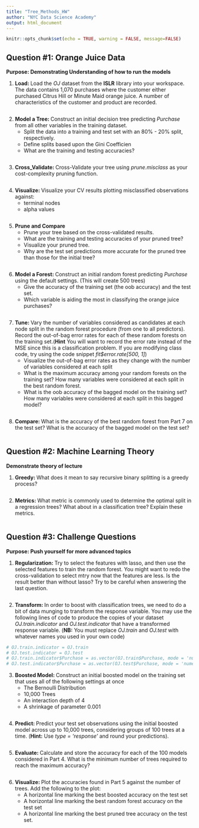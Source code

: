 ```yaml
---
title: "Tree_Methods_HW"
author: "NYC Data Science Academy"
output: html_document
---
```

```r
knitr::opts_chunk$set(echo = TRUE, warning = FALSE, message=FALSE)
```

## Question #1: Orange Juice Data
**Purpose: Demonstrating Understanding of how to run the models**

1. **Load: **Load the *OJ* dataset from the **ISLR** library into your workspace. The data contains 1,070 purchases where the customer either purchased Citrus Hill or Minute Maid orange juice. A number of characteristics of the customer and product are recorded.
```r

```

2. **Model a Tree: **Construct an initial decision tree predicting *Purchase* from all other variables in the training dataset.
    + Split the data into a training and test set with an 80% - 20% split, respectively.
    + Define splits based upon the Gini Coefficien
    + What are the training and testing accuracies?
```r

```

3. **Cross_Validate: **Cross-Validate your tree using *prune.misclass* as your cost-complexity pruning function.
```r

```

4. **Visualize: **Visualize your CV results plotting misclassified observations against:
    + terminal nodes
    + alpha values
```r

```

5. **Prune and Compare**
    + Prune your tree based on the cross-validated results.
    + What are the training and testing accuracies of your pruned tree?
    + Visualize your pruned tree.
    + Why are the test set predictions more accurate for the pruned tree than those for the initial tree?
```r

```

6. **Model a Forest: **Construct an initial random forest predicting *Purchase* using the default settings. (This will create 500 trees)
    + Give the accuracy of the training set (the oob accuracy) and the test set.
    + Which variable is aiding the most in classifying the orange juice purchases?
```r

```

7. **Tune: **Vary the number of variables considered as candidates at each node split in the random forest procedure (from one to all predictors). Record the out-of-bag error rates for each of these random forests on the training set.(**Hint**  You will want to record the error rate instead of the MSE since this is a classification problem. If you are modifying class code, try using the code snippet *fit$error.rate[500, 1]*)
    + Visualize the out-of-bag error rates as they change with the number of variables considered at each split
    + What is the maximum accuracy among your random forests on the training set? How many variables were    considered at each split in the best random forest.
    + What is the oob accuracy of the bagged model on the training set? How many variables were considered at each split in this bagged model?
```r

```

8. **Compare: **What is the accuracy of the best random forest from Part 7 on the test set? What is the accuracy of the bagged model on the test set?
```r

```


## Question #2: Machine Learning Theory
**Demonstrate theory of lecture**

1. **Greedy: **What does it mean to say recursive binary splitting is a greedy process?
```text

```

2. **Metrics: **What metric is commonly used to determine the optimal split in a regression trees? What about in a classification tree? Explain these metrics.
```text

```

## Question #3: Challenge Questions
**Purpose: Push yourself for more advanced topics**

1. **Regularization: **Try to select the features with lasso, and then use the selected features to train the random forest. You might want to redo the cross-validation to select mtry now that the features are less. Is the result better than without lasso? Try to be careful when answering the last question.
```r

```

2. **Transform: **In order to boost with classification trees, we need to do a bit of data munging to transform the response variable. You may use the following lines of code to produce the copies of your dataset *OJ.train.indicator* and *OJ.test.indicator* that have a transformed response variable. (**NB:** You must replace *OJ.train* and *OJ.test* with whatever names you used in your own code)
```r
# OJ.train.indicator = OJ.train
# OJ.test.indicator = OJ.test
# OJ.train.indicator$Purchase = as.vector(OJ.train$Purchase, mode = 'numeric') - 1
# OJ.test.indicator$Purchase = as.vector(OJ.test$Purchase, mode = 'numeric') - 1

```

3. **Boosted Model: **Construct an initial boosted model on the training set that uses all of the following settings at once
    + The Bernoulli Distribution
    + 10,000 Trees
    + An interaction depth of 4
    + A shrinkage of parameter 0.001
```r

```

4. **Predict: **Predict your test set observations using the initial boosted model across up to 10,000 trees, considering groups of 100 trees at a time. (**Hint:** Use *type = 'response'* and round your predictions).
```r

```

5. **Evaluate: **Calculate and store the accuracy for each of the 100 models considered in Part 4. What is the minimum number of trees required to reach the maximum accuracy?
```r

```

6. **Visualize: **Plot the accuracies found in Part 5 against the number of trees. Add the following to the plot:
    + A horizontal line marking the best boosted accuracy on the test set
    + A horizontal line marking the best random forest accuracy on the test set
    + A horizontal line marking the best pruned tree accuracy on the test set.
```r

```

